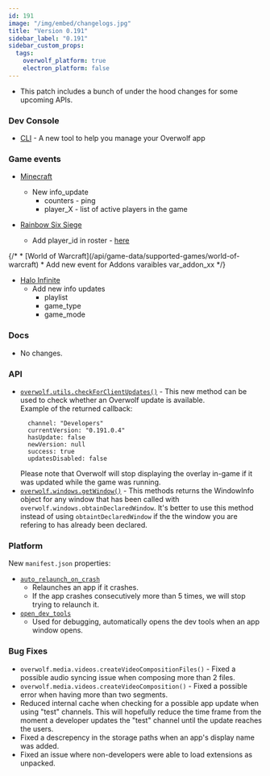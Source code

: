 ```yaml
---
id: 191
image: "/img/embed/changelogs.jpg"
title: "Version 0.191"
sidebar_label: "0.191"
sidebar_custom_props:
  tags:
    overwolf_platform: true
    electron_platform: false
---
```


* This patch includes a bunch of under the hood changes for some upcoming APIs.

### Dev Console
* <a href="https://www.npmjs.com/package/@overwolf/ow-cli/" target="_blank">CLI</a> - A new tool to help you manage your Overwolf app

### Game events

 * [Minecraft](/api/game-data/supported-games/minecraft)
   * New info_update
     * counters - ping
     * player_X - list of active players in the game

 * [Rainbow Six Siege](/api/game-data/supported-games/rainbow-six-siege)
   * Add player_id in roster - [here](/api/game-data/supported-games/rainbow-six-siege#roster)

<div>{/* * [World of Warcraft](/api/game-data/supported-games/world-of-warcraft)
  * Add new event for Addons varaibles var_addon_xx */} </div>

 * [Halo Infinite](/api/game-data/supported-games/halo-infinite)
   * Add new info updates
      * playlist
      * game_type
      * game_mode

### Docs

* No changes.

### API
- [`overwolf.utils.checkForClientUpdates()`](/api/utils) - This new method can be used to check whether an Overwolf update is available.  
 Example of the returned callback: 
    ```
      channel: "Developers"
      currentVersion: "0.191.0.4"
      hasUpdate: false
      newVersion: null
      success: true
      updatesDisabled: false
    ```
    Please note that Overwolf will stop displaying the overlay in-game if it was updated while the game was running.
 -   [`overwolf.windows.getWindow()`](/api/windows) - This methods returns 
 the WindowInfo object for any window that has been called with `overwolf.windows.obtainDeclaredWindow`. It's better to use this method instead of using 
 `obtaintDeclaredWindow` if the the window you are refering to has already
been declared.

### Platform
New `manifest.json` properties:
 - [`auto_relaunch_on_crash`](/api/manifest#auto_relaunch_on_crash)
   - Relaunches an app if it crashes.
   - If the app crashes consecutively more than 5 times, we will stop trying to relaunch it.
 - [`open_dev_tools`](/api/manifest#open_dev_tools)
   - Used for debugging, automatically opens the dev tools when an app window opens. 

### Bug Fixes
- `overwolf.media.videos.createVideoCompositionFiles()` - Fixed a possible audio
syncing issue when composing more than 2 files.
- `overwolf.media.videos.createVideoComposition()` - Fixed a possible error when
having more than two segments.
- Reduced internal cache when checking for a possible app update when using 
"test" channels. This will hopefully reduce the time frame from the moment a developer updates
the "test" channel until the update reaches the users.
- Fixed a descrepency in the storage paths when an app's display name was added.
- Fixed an issue where non-developers were able to load extensions as unpacked.

